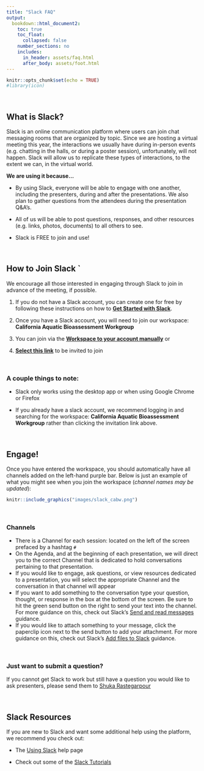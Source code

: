 ```yaml
---
title: "Slack FAQ"
output:
  bookdown::html_document2:
    toc: true
    toc_float:
      collapsed: false
    number_sections: no
    includes:
      in_header: assets/faq.html
      after_body: assets/foot.html
---
```


```r
knitr::opts_chunk$set(echo = TRUE)
#library(icon)
```


<style>
  .title{
    display: none;
  }
</style>


<br>

##  What is Slack?

Slack is an online communication platform where users can join chat messaging rooms that are organized by topic. Since we are hosting a virtual meeting this year, the interactions we usually have during in-person events (e.g. chatting in the halls, or during a poster session), unfortunately, will not happen. Slack will allow us to replicate these types of interactions, to the extent we can, in the virtual world. 

**We are using it because...**

 - By using Slack, everyone will be able to engage with one another, including the presenters, during and after the presentations. We also plan to gather questions from the attendees during the presentation Q&A’s.
 
 - All of us will be able to post questions, responses, and other resources (e.g. links, photos, documents) to all others to see.
 
 - Slack is FREE to join and use!

<br>

##  How to Join Slack `

We encourage all those interested in engaging through Slack to join in advance of the meeting, if possible. 

 1.	If you do not have a Slack account, you can create one for free by following these instructions on how to **[Get Started with Slack](https://slack.com/help/articles/218080037-Getting-started-for-new-members)**.

 2.	Once you have a Slack account, you will need to join our workspace: **California Aquatic Bioassessment Workgroup**

 3.	You can join via the **[Workspace to your account manually](https://slack.com/help/articles/212675257-Join-a-Slack-workspace)** or
 4. **[Select this link](https://join.slack.com/t/californiaaqu-nb73845/shared_invite/zt-h8ddy0hj-2XCZh90D7udsU_9cQPpi8Q)** to be invited to join

<br>

### **A couple things to note:**


 - Slack only works using the desktop app or when using Google Chrome or Firefox
 
 - If you already have a slack account, we recommend logging in and searching for the workspace: **California Aquatic Bioassessment Workgroup** rather than clicking the invitation link above. 
 

<br>

##  Engage! 

Once you have entered the workspace, you should automatically have all channels added on the left-hand purple bar. Below is just an example of what you might see when you join the workspace (*channel names may be updated*):
<br>

```r

knitr::include_graphics("images/slack_cabw.png")

```

<br>

### Channels

 - There is a Channel for each session: located on the left of the screen prefaced by a hashtag `#`
 - On the Agenda, and at the beginning of each presentation, we will direct you to the correct Channel that is dedicated to hold conversations pertaining to that presentation.
 - If you would like to engage, ask questions, or view resources dedicated to a presentation, you will select the appropriate Channel and the conversation in that channel will appear
 - If you want to add something to the conversation type your question, thought, or response in the box at the bottom of the screen. Be sure to hit the green send button on the right to send your text into the channel. For more guidance on this, check out Slack’s [Send and read messages](https://slack.com/help/articles/201457107-Send-and-read-messages) guidance.
 - If you would like to attach something to your message, click the paperclip icon next to the send button to add your attachment. For more guidance on this, check out Slack’s [Add files to Slack](https://slack.com/help/articles/201330736-Add-files-to-Slack) guidance.

<br>

### Just want to submit a question?

If you cannot get Slack to work but still have a question you would like to ask presenters, please send them to <a href="mailto:Shuka.Rastegarpour@waterboards.ca.gov">Shuka Rastegarpour</a>

<br>

##  Slack Resources 

If you are new to Slack and want some additional help using the platform, we recommend you check out:

 - The [Using Slack](https://slack.com/help/categories/200111606) help page

 - Check out some of the [Slack Tutorials](https://slack.com/resources/using-slack/slack-tutorials)

